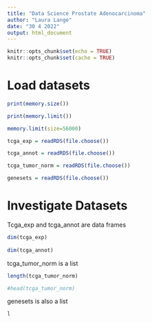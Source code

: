 ```yaml
---
title: "Data Science Prostate Adenocarcinoma"
author: "Laura Lange"
date: "30 4 2022"
output: html_document
---
```


```r
knitr::opts_chunk$set(echo = TRUE)
knitr::opts_chunk$set(cache = TRUE)
```

# Load datasets

```r
print(memory.size())

print(memory.limit())

memory.limit(size=56000) 
```

```r
tcga_exp = readRDS(file.choose())

tcga_annot = readRDS(file.choose())

tcga_tumor_norm = readRDS(file.choose())

genesets = readRDS(file.choose())
```

# Investigate Datasets

Tcga_exp and tcga_annot are data frames 

```r
dim(tcga_exp)
 
dim(tcga_annot)
```
tcga_tumor_norm is a list

```r
length(tcga_tumor_norm)

#head(tcga_tumor_norm)

```


genesets is also a list

```r
l
```

